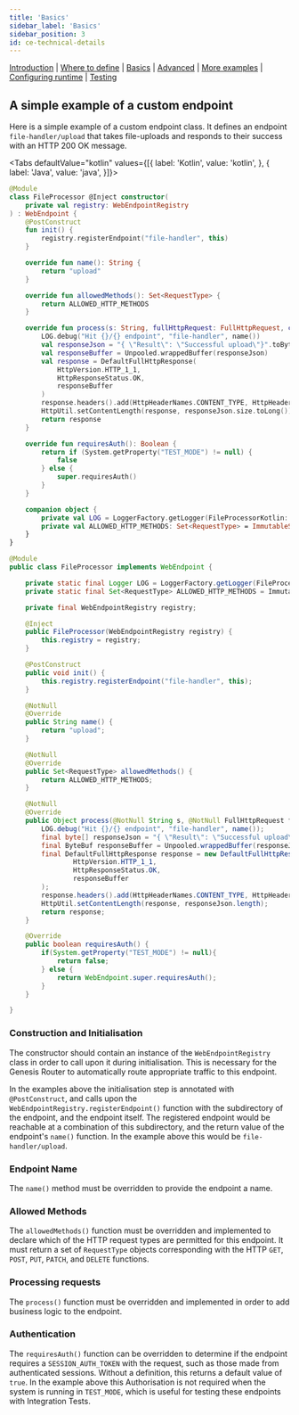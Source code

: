 ---
title: 'Basics'
sidebar_label: 'Basics'
sidebar_position: 3
id: ce-technical-details
---

[Introduction](/creating-applications/defining-your-application/integrations/custom-endpoints/custom-endpoints/)  | [Where to define](/creating-applications/defining-your-application/integrations/custom-endpoints/ce-define/) | [Basics](/creating-applications/defining-your-application/integrations/custom-endpoints/ce-technical-details/) |  [Advanced](/creating-applications/defining-your-application/integrations/custom-endpoints/ce-advanced-technical-details/) | [More examples](/creating-applications/defining-your-application/integrations/custom-endpoints/ce-more-examples/) | [Configuring runtime](/creating-applications/defining-your-application/integrations/custom-endpoints/ce-configuring-runtime/) | [Testing](/creating-applications/defining-your-application/integrations/custom-endpoints/ce-testing/)

## A simple example of a custom endpoint

Here is a simple example of a custom endpoint class. It defines an endpoint `file-handler/upload` that takes file-uploads and responds to their success with an HTTP 200 OK message.

<Tabs defaultValue="kotlin" values={[{ label: 'Kotlin', value: 'kotlin', }, { label: 'Java', value: 'java', }]}>
<TabItem value="kotlin">

```kotlin
@Module
class FileProcessor @Inject constructor(
    private val registry: WebEndpointRegistry
) : WebEndpoint {
    @PostConstruct
    fun init() {
        registry.registerEndpoint("file-handler", this)
    }

    override fun name(): String {
        return "upload"
    }

    override fun allowedMethods(): Set<RequestType> {
        return ALLOWED_HTTP_METHODS
    }

    override fun process(s: String, fullHttpRequest: FullHttpRequest, channel: Channel): Any {
        LOG.debug("Hit {}/{} endpoint", "file-handler", name())
        val responseJson = "{ \"Result\": \"Successful upload\"}".toByteArray(StandardCharsets.UTF_8)
        val responseBuffer = Unpooled.wrappedBuffer(responseJson)
        val response = DefaultFullHttpResponse(
            HttpVersion.HTTP_1_1,
            HttpResponseStatus.OK,
            responseBuffer
        )
        response.headers().add(HttpHeaderNames.CONTENT_TYPE, HttpHeaderValues.APPLICATION_JSON)
        HttpUtil.setContentLength(response, responseJson.size.toLong())
        return response
    }

    override fun requiresAuth(): Boolean {
        return if (System.getProperty("TEST_MODE") != null) {
            false
        } else {
            super.requiresAuth()
        }
    }

    companion object {
        private val LOG = LoggerFactory.getLogger(FileProcessorKotlin::class.java)
        private val ALLOWED_HTTP_METHODS: Set<RequestType> = ImmutableSet.of(RequestType.POST)
    }
}
```

</TabItem>
<TabItem value="java">

```java
@Module
public class FileProcessor implements WebEndpoint {

    private static final Logger LOG = LoggerFactory.getLogger(FileProcessor.class);
    private static final Set<RequestType> ALLOWED_HTTP_METHODS = ImmutableSet.of(RequestType.POST);

    private final WebEndpointRegistry registry;

    @Inject
    public FileProcessor(WebEndpointRegistry registry) {
        this.registry = registry;
    }

    @PostConstruct
    public void init() {
        this.registry.registerEndpoint("file-handler", this);
    }

    @NotNull
    @Override
    public String name() {
        return "upload";
    }

    @NotNull
    @Override
    public Set<RequestType> allowedMethods() {
        return ALLOWED_HTTP_METHODS;
    }

    @NotNull
    @Override
    public Object process(@NotNull String s, @NotNull FullHttpRequest fullHttpRequest, @NotNull Channel channel) {
        LOG.debug("Hit {}/{} endpoint", "file-handler", name());
        final byte[] responseJson = "{ \"Result\": \"Successful upload\"}".getBytes(StandardCharsets.UTF_8);
        final ByteBuf responseBuffer = Unpooled.wrappedBuffer(responseJson);
        final DefaultFullHttpResponse response = new DefaultFullHttpResponse(
                HttpVersion.HTTP_1_1,
                HttpResponseStatus.OK,
                responseBuffer
        );
        response.headers().add(HttpHeaderNames.CONTENT_TYPE, HttpHeaderValues.APPLICATION_JSON);
        HttpUtil.setContentLength(response, responseJson.length);
        return response;
    }

    @Override
    public boolean requiresAuth() {
        if(System.getProperty("TEST_MODE") != null){
            return false;
        } else {
            return WebEndpoint.super.requiresAuth();
        }
    }

}
```

</TabItem>
</Tabs>

### Construction and Initialisation
The constructor should contain an instance of the `WebEndpointRegistry` class in order to call upon it during initialisation. This is necessary for the Genesis Router to automatically route appropriate traffic to this endpoint.

In the examples above the initialisation step is annotated with `@PostConstruct`, and calls upon the `WebEndpointRegistry.registerEndpoint()` function with the subdirectory of the endpoint, and the endpoint itself. The registered endpoint would be reachable at a combination of this subdirectory, and the return value of the endpoint's `name()` function. In the example above this would be `file-handler/upload`.

### Endpoint Name
The `name()` method must be overridden to provide the endpoint a name.

### Allowed Methods
The `allowedMethods()` function must be overridden and implemented to declare which of the HTTP request types are permitted for this endpoint. It must return a set of `RequestType` objects corresponding with the HTTP `GET`, `POST`, `PUT`, `PATCH`, and `DELETE` functions.

### Processing requests
The `process()` function must be overridden and implemented in order to add business logic to the endpoint.

### Authentication
The `requiresAuth()` function can be overridden to determine if the endpoint requires a `SESSION_AUTH_TOKEN` with the request, such as those made from authenticated sessions. Without a definition, this returns a default value of `true`. In the example above this Authorisation is not required when the system is running in `TEST_MODE`, which is useful for testing these endpoints with Integration Tests.